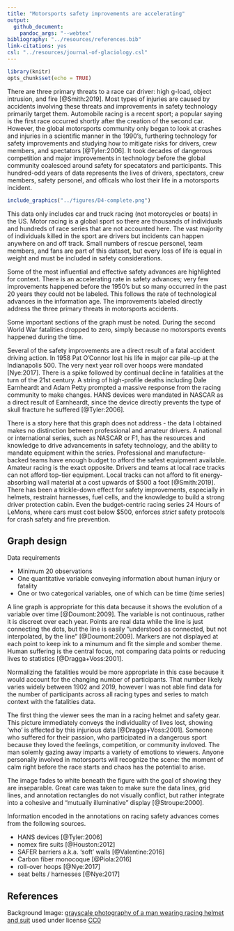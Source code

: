 ```yaml
---
title: "Motorsports safety improvements are accelerating"
output: 
  github_document: 
    pandoc_args: "--webtex"
bibliography: "../resources/references.bib"
link-citations: yes
csl: "../resources/journal-of-glaciology.csl"
---
```


```r
library(knitr)
opts_chunk$set(echo = TRUE)
```

There are three primary threats to a race car driver: high g-load, object intrusion, and fire [@Smith:2019]. Most types of injuries are caused by accidents involving these threats and improvements in safety technology primarily target them. Automobile racing is a recent sport; a popular saying is the first race occurred shortly after the creation of the second car. However, the global motorsports community only began to look at crashes and injuries in a scientific manner in the 1990's, furthering technology for safety improvements and studying how to mitigate risks for drivers, crew members, and spectators [@Tyler:2006]. It took decades of dangerous competition and major improvements in technology before the global community coalesced around safety for specatators and participants. This hundred-odd years of data represents the lives of drivers, spectators, crew members, safety personel, and officals who lost their life in a motorsports incident.

```r
include_graphics("../figures/D4-complete.png")    
```

This data only includes car and truck racing (not motorcycles or boats) in the US. Motor racing is a global sport so there are thousands of individuals and hundreds of race series that are not accounted here. The vast majority of individuals killed in the sport are drivers but incidents can happen anywhere on and off track. Small numbers of rescue personel, team members, and fans are part of this dataset, but every loss of life is equal in weight and must be included in safety considerations.

Some of the most influential and effective safety advances are highlighted for context. There is an accelerating rate in safety advances; very few improvements happened before the 1950's but so many occurred in the past 20 years they could not be labeled. This follows the rate of technological advances in the information age. The improvements labeled directly address the three primary threats in motorsports accidents.

Some important sections of the graph must be noted. During the second World War fatalities dropped to zero, simply because no motorsports events happened during the time. 

Several of the safety improvements are a direct result of a fatal accident driving action. In 1958 Pat O'Connor lost his life in major car pile-up at the Indianapolis 500. The very next year roll over hoops were mandated [Nye:2017]. There is a spike followed by continual decline in fatalities at the turn of the 21st century. A string of high-profile deaths including Dale Earnheardt and Adam Petty prompted a massive response from the racing community to make changes. HANS devices were mandated in NASCAR as a direct result of Earnheardt, since the device directly prevents the type of skull fracture he suffered [@Tyler:2006].

There is a story here that this graph does not address - the data I obtained makes no distinction between professional and amateur drivers. A national or international series, such as NASCAR or F1, has the resources and knowledge to drive advancements in safety technology, and the ability to mandate equipment within the series. Professional and manufacture-backed teams have enough budget to afford the safest equipment available. Amateur racing is the exact opposite. Drivers and teams at local race tracks can not afford top-tier equipment. Local tracks can not afford to fit energy-absorbing wall material at a cost upwards of \$500 a foot [@Smith:2019]. There has been a trickle-down effect for safety improvements, especially in helmets, restraint harnesses, fuel cells, and the knowledge to build a strong driver protection cabin. Even the budget-centric racing series 24 Hours of LeMons, where cars must cost below \$500, enforces *strict* safety protocols for crash safety and fire prevention.



## Graph design
 
Data requirements

- Minimum 20 observations
- One quantitative variable conveying information about human injury or fatality
- One or two categorical variables, one of which can be time (time series)

A line graph is appropriate for this data because it shows the evolution of a variable over time [@Doumont:2009]. The variable is not continuous, rather it is discreet over each year. Points are real data while the line is just connecting the dots, but the line is easily "understood as connected, but not interpolated, by the line" [@Doumont:2009]. Markers are not displayed at each point to keep ink to a minumum and fit the simple and somber theme. Human suffering is the central focus, not comparing data points or reducing lives to statistics [@Dragga+Voss:2001].

Normalizing the fatalities would be more appropriate in this case because it would account for the changing number of participants. That number likely varies widely between 1902 and 2019, however I was not able find data for the number of participants across all racing types and series to match context with the fatalities data.

The first thing the viewer sees the man in a racing helmet and safety gear. This picture immediately conveys the individuality of lives lost, showing 'who' is affected by this injurious data [@Dragga+Voss:2001]. Someone who suffered for their passion, who participated in a dangerous sport because they loved the feelings, competition, or community invloved. The man solemly gazing away imparts a variety of emotions to viewers. Anyone personally involved in motorsports will recognize the scene: the moment of calm right before the race starts and chaos has the potential to arise. 

The image fades to white beneath the figure with the goal of showing they are inseparable. Great care was taken to make sure the data lines, grid lines, and annotation rectangles do not visually conflict, but rather integrate into a cohesive and "mutually illuminative" display [@Stroupe:2000].

Information encoded in the annotations on racing safety advances comes from the following sources.

- HANS devices [@Tyler:2006]
- nomex fire suits [@Houston:2012]
- SAFER barriers a.k.a. 'soft' walls [@Valentine:2016]
- Carbon fiber monocoque [@Piola:2016]
- roll-over hoops [@Nye:2017]
- seat belts / harnesses [@Nye:2017]

## References

Background Image: [grayscale photography of a man wearing racing helmet and suit](https://www.peakpx.com/214316/grayscale-photography-of-a-man-wearing-racing-helmet-and-suit) used under license [CC0](https://creativecommons.org/publicdomain/zero/1.0/deed.en)